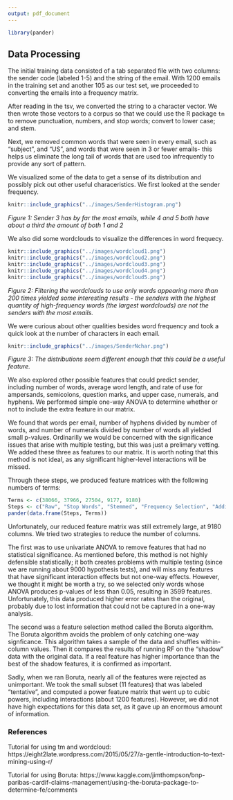 ```yaml
---
output: pdf_document
---
```


```r
library(pander)
```

## Data Processing

The initial training data consisted of a tab separated file with two columns: the sender code (labeled 1-5) and the string of the email. With 1200 emails in the training set and another 105 as our test set, we proceeded to converting the emails into a frequency matrix.

After reading in the tsv, we converted the string to a character vector. We then wrote those vectors to a corpus so that we could use the R package `tm` to remove punctuation, numbers, and stop words; convert to lower case; and stem. 

Next, we removed common words that were seen in every email, such as "subject", and "US", and words that were seen in 3 or fewer emails- this helps us eliminate the long tail of words that are used too infrequently to provide any sort of pattern. 

We visualized some of the data to get a sense of its distribution and possibly pick out other useful characeristics. We first looked at the sender frequency.

```r
knitr::include_graphics("../images/SenderHistogram.png")
```

*Figure 1: Sender 3 has by far the most emails, while 4 and 5 both have about a third the amount of both 1 and 2*

We also did some wordclouds to visualize the differences in word frequecy.

```r
knitr::include_graphics("../images/wordcloud1.png") 
knitr::include_graphics("../images/wordcloud2.png")
knitr::include_graphics("../images/wordcloud3.png")
knitr::include_graphics("../images/wordcloud4.png")
knitr::include_graphics("../images/wordcloud5.png")
```

*Figure 2: Filtering the wordclouds to use only words appearing more than 200 times yielded some interesting results - the senders with the highest quantity of high-frequency words (the largest wordclouds) are not the senders with the most emails.*

We were curious about other qualities besides word frequency and took a quick look at the number of characters in each email.

```r
knitr::include_graphics("../images/SenderNchar.png")
```

*Figure 3: The distributions seem different enough that this could be a useful feature.*

We also explored other possible features that could predict sender, including number of words, average word length, and rate of use for ampersands, semicolons, question marks, and upper case, numerals, and hyphens. We performed simple one-way ANOVA to determine whether or not to include the extra feature in our matrix. 

We found that words per email, number of hyphens divided by number of words, and number of numerals divided by number of words all yielded small p-values. Ordinarilly we would be concerned with the significance issues that arise with multiple testing, but this was just a prelimary vetting. We added these three as features to our matrix. It is worth noting that this method is not ideal, as any significant higher-level interactions will be missed.

Through these steps, we produced feature matrices with the following numbers of terms:

```r
Terms <- c(38066, 37966, 27504, 9177, 9180)
Steps <- c("Raw", "Stop Words", "Stemmed", "Frequency Selection", "Additional Features")
pander(data.frame(Steps, Terms))
```

Unfortunately, our reduced feature matrix was still extremely large, at 9180 columns. We tried two strategies to reduce the number of columns. 

The first was to use univariate ANOVA to remove features that had no statistical significance. As mentioned before, this method is not highly defensible statistically; it both creates problems with multiple testing (since we are running about 9000 hypothesis tests), and will miss any features that have significant interaction effects but not one-way effects. However, we thought it might be worth a try, so we selected only words whose ANOVA produces p-values of less than 0.05, resulting in 3599 features. Unfortunately, this data produced higher error rates than the original, probably due to lost information that could not be captured in a one-way analysis.

The second was a feature selection method called the Boruta algorithm. The Boruta algorithm avoids the problem of only catching one-way signficance. This algorithm takes a sample of the data and shuffles within-column values. Then it compares the results of running RF on the "shadow" data with the original data. If a real feature has higher importance than the best of the shadow features, it is confirmed as important.

Sadly, when we ran Boruta, nearly all of the features were rejected as unimportant. We took the small subset (11 features) that was labeled "tentative", and computed a power feature matrix that went up to cubic powers, including interactions (about 1200 features). However, we did not have high expectations for this data set, as it gave up an enormous amount of information.


### References

Tutorial for using tm and wordcloud:
https://eight2late.wordpress.com/2015/05/27/a-gentle-introduction-to-text-mining-using-r/

Tutorial for using Boruta:
https://www.kaggle.com/jimthompson/bnp-paribas-cardif-claims-management/using-the-boruta-package-to-determine-fe/comments
